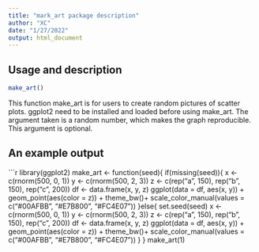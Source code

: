 ---
title: "mark_art package description"
author: "XC"
date: "1/27/2022"
output: html_document
---

## Usage and description
```{r, eval=FALSE}

make_art()
```

This function make_art is for users to create random pictures of scatter plots. ggplot2 need to be installed and loaded before using make_art. The argument taken is a random number, which makes the graph reproducible. This argument is optional. 

## An example output
```{r, eval=TRUE, echo=FALSE}
library(ggplot2)
make_art <- function(seed){
  if(missing(seed)){
    x <- c(rnorm(500, 0, 1))
    y <- c(rnorm(500, 2, 3))
    z <- c(rep("a", 150), rep("b", 150), rep("c", 200))
    df <- data.frame(x, y, z)
    ggplot(data = df, aes(x, y)) + geom_point(aes(color = z)) +
      theme_bw()+ scale_color_manual(values = c("#00AFBB", "#E7B800", "#FC4E07"))
  }else{
    set.seed(seed)
    x <- c(rnorm(500, 0, 1))
    y <- c(rnorm(500, 2, 3))
    z <- c(rep("a", 150), rep("b", 150), rep("c", 200))
    df <- data.frame(x, y, z)
    ggplot(data = df, aes(x, y)) + geom_point(aes(color = z)) +
      theme_bw()+ scale_color_manual(values = c("#00AFBB", "#E7B800", "#FC4E07"))
  }
}
make_art(1)
